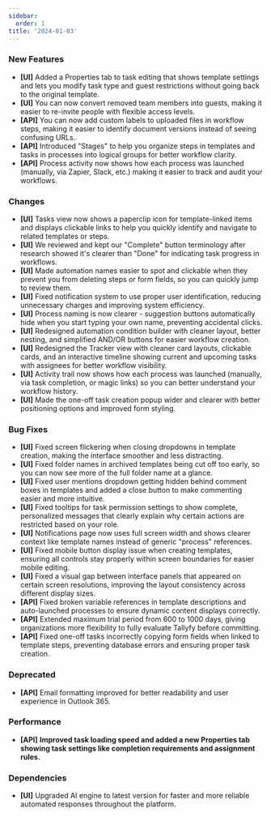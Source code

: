 ```yaml
---
sidebar:
  order: 1
title: '2024-01-03'
---
```


### New Features

- **[UI]** Added a Properties tab to task editing that shows template settings and lets you modify task type and guest restrictions without going back to the original template.
- **[UI]** You can now convert removed team members into guests, making it easier to re-invite people with flexible access levels.
- **[API]** You can now add custom labels to uploaded files in workflow steps, making it easier to identify document versions instead of seeing confusing URLs.
- **[API]** Introduced "Stages" to help you organize steps in templates and tasks in processes into logical groups for better workflow clarity.
- **[API]** Process activity now shows how each process was launched (manually, via Zapier, Slack, etc.) making it easier to track and audit your workflows.

### Changes

- **[UI]** Tasks view now shows a paperclip icon for template-linked items and displays clickable links to help you quickly identify and navigate to related templates or steps.
- **[UI]** We reviewed and kept our "Complete" button terminology after research showed it's clearer than "Done" for indicating task progress in workflows.
- **[UI]** Made automation names easier to spot and clickable when they prevent you from deleting steps or form fields, so you can quickly jump to review them.
- **[UI]** Fixed notification system to use proper user identification, reducing unnecessary charges and improving system efficiency.
- **[UI]** Process naming is now clearer - suggestion buttons automatically hide when you start typing your own name, preventing accidental clicks.
- **[UI]** Redesigned automation condition builder with cleaner layout, better nesting, and simplified AND/OR buttons for easier workflow creation.
- **[UI]** Redesigned the Tracker view with cleaner card layouts, clickable cards, and an interactive timeline showing current and upcoming tasks with assignees for better workflow visibility.
- **[UI]** Activity trail now shows how each process was launched (manually, via task completion, or magic links) so you can better understand your workflow history.
- **[UI]** Made the one-off task creation popup wider and clearer with better positioning options and improved form styling.

### Bug Fixes

- **[UI]** Fixed screen flickering when closing dropdowns in template creation, making the interface smoother and less distracting.
- **[UI]** Fixed folder names in archived templates being cut off too early, so you can now see more of the full folder name at a glance.
- **[UI]** Fixed user mentions dropdown getting hidden behind comment boxes in templates and added a close button to make commenting easier and more intuitive.
- **[UI]** Fixed tooltips for task permission settings to show complete, personalized messages that clearly explain why certain actions are restricted based on your role.
- **[UI]** Notifications page now uses full screen width and shows clearer context like template names instead of generic "process" references.
- **[UI]** Fixed mobile button display issue when creating templates, ensuring all controls stay properly within screen boundaries for easier mobile editing.
- **[UI]** Fixed a visual gap between interface panels that appeared on certain screen resolutions, improving the layout consistency across different display sizes.
- **[API]** Fixed broken variable references in template descriptions and auto-launched processes to ensure dynamic content displays correctly.
- **[API]** Extended maximum trial period from 600 to 1000 days, giving organizations more flexibility to fully evaluate Tallyfy before committing.
- **[API]** Fixed one-off tasks incorrectly copying form fields when linked to template steps, preventing database errors and ensuring proper task creation.

### Deprecated

- **[API]** Email formatting improved for better readability and user experience in Outlook 365.

### Performance

- **[API]** **Improved task loading speed and added a new Properties tab showing task settings like completion requirements and assignment rules.**

### Dependencies

- **[UI]** Upgraded AI engine to latest version for faster and more reliable automated responses throughout the platform.